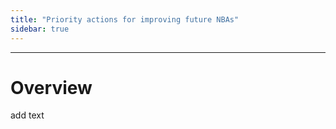 ```yaml
---
title: "Priority actions for improving future NBAs"
sidebar: true
---
```


----------------------
# Overview

add text

